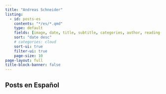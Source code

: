 ```yaml
---
title: "Andreas Schneider"
listing:
  - id: posts-es
    contents: "*/es/*.qmd"
    type: default
    fields: [image, date, title, subtitle, categories, author, reading-time]  
    sort: "date desc"
    # categories: cloud
    sort-ui: true
    filter-ui: true
    page-size: 10
page-layout: full
title-block-banner: false
---
```


## Posts en Español

::: {#posts-es}
:::

